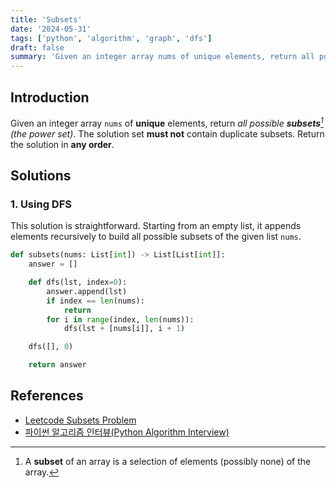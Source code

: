 ```yaml
---
title: 'Subsets'
date: '2024-05-31'
tags: ['python', 'algorithm', 'graph', 'dfs']
draft: false
summary: 'Given an integer array nums of unique elements, return all possible subsets (the power set). The solution set must not contain duplicate subsets. Return the solution in any order.'
---
```


## Introduction
Given an integer array `nums` of **unique** elements, return _all possible **subsets**[^1] (the power set)_. 
The solution set **must not** contain duplicate subsets. Return the solution in **any order**.


## Solutions
### 1. Using DFS
This solution is straightforward. Starting from an empty list, it appends elements recursively to build all possible subsets of the given list `nums`.
```python:main.py
def subsets(nums: List[int]) -> List[List[int]]:
    answer = []

    def dfs(lst, index=0):
        answer.append(lst)
        if index == len(nums):
            return
        for i in range(index, len(nums)):
            dfs(lst + [nums[i]], i + 1)

    dfs([], 0)

    return answer
```

## References

- [Leetcode Subsets Problem](https://leetcode.com/problems/subsets)
- [파이썬 알고리즘 인터뷰(Python Algorithm Interview)](https://www.aladin.co.kr/shop/wproduct.aspx?ItemId=245495826)

[^1]: A **subset** of an array is a selection of elements (possibly none) of the array.